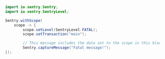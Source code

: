 ```java
import io.sentry.Sentry;
import io.sentry.SentryLevel;

Sentry.withScope(
    scope -> {
        scope.setLevel(SentryLevel.FATAL);
        scope.setTransaction("main");

        // This message includes the data set to the scope in this block:
        Sentry.captureMessage("Fatal message!");
});
```
